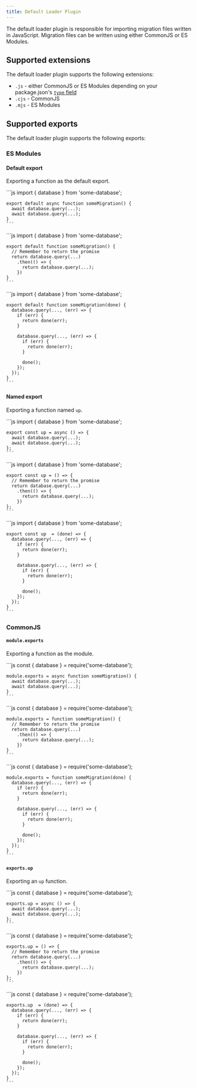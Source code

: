 ```yaml
---
title: Default Loader Plugin
---
```



The default loader plugin is responsible for importing migration files written in JavaScript.
Migration files can be written using either CommonJS or ES Modules.

## Supported extensions

The default loader plugin supports the following extensions:

* `.js` - either CommonJS or ES Modules depending on your package.json's [`type` field](https://nodejs.org/api/packages.html#type)
* `.cjs` - CommonJS
* `.mjs` - ES Modules

## Supported exports

The default loader plugin supports the following exports:

### ES Modules

#### Default export

Exporting a function as the default export.

<Tabs>
  <TabItem label="Async/Await">
    ```js
    import { database } from 'some-database';

    export default async function someMigration() {
      await database.query(...);
      await database.query(...);
    }
    ```
  </TabItem>
  <TabItem label="Promises">
    ```js
    import { database } from 'some-database';

    export default function someMigration() {
      // Remember to return the promise
      return database.query(...)
        .then(() => {
          return database.query(...);
        })
    }
    ```
  </TabItem>
  <TabItem label="Callback">
    ```js
    import { database } from 'some-database';

    export default function someMigration(done) {
      database.query(..., (err) => {
        if (err) {
          return done(err);
        }

        database.query(..., (err) => {
          if (err) {
            return done(err);
          }

          done();
        });
      });
    }
    ```
  </TabItem>
</Tabs>

#### Named export

Exporting a function named `up`.

<Tabs>
  <TabItem label="Async/Await">
    ```js
    import { database } from 'some-database';

    export const up = async () => {
      await database.query(...);
      await database.query(...);
    };
    ```
  </TabItem>
  <TabItem label="Promises">
    ```js
    import { database } from 'some-database';

    export const up = () => {
      // Remember to return the promise
      return database.query(...)
        .then(() => {
          return database.query(...);
        })
    };
    ```
  </TabItem>
  <TabItem label="Callback">
    ```js
    import { database } from 'some-database';

    export const up  = (done) => {
      database.query(..., (err) => {
        if (err) {
          return done(err);
        }

        database.query(..., (err) => {
          if (err) {
            return done(err);
          }

          done();
        });
      });
    }
    ```
  </TabItem>
</Tabs>

### CommonJS

#### `module.exports`

Exporting a function as the module.

<Tabs>
  <TabItem label="Async/Await">
    ```js
    const { database } = require('some-database');

    module.exports = async function someMigration() {
      await database.query(...);
      await database.query(...);
    }
    ```
  </TabItem>
  <TabItem label="Promises">
    ```js
    const { database } = require('some-database');

    module.exports = function someMigration() {
      // Remember to return the promise
      return database.query(...)
        .then(() => {
          return database.query(...);
        })
    }
    ```
  </TabItem>
  <TabItem label="Callback">
    ```js
    const { database } = require('some-database');

    module.exports = function someMigration(done) {
      database.query(..., (err) => {
        if (err) {
          return done(err);
        }

        database.query(..., (err) => {
          if (err) {
            return done(err);
          }

          done();
        });
      });
    }
    ```
  </TabItem>
</Tabs>

#### `exports.up`

Exporting an `up` function.

<Tabs>
  <TabItem label="Async/Await">
    ```js
    const { database } = require('some-database');

    exports.up = async () => {
      await database.query(...);
      await database.query(...);
    };
    ```
  </TabItem>
  <TabItem label="Promises">
    ```js
    const { database } = require('some-database');

    exports.up = () => {
      // Remember to return the promise
      return database.query(...)
        .then(() => {
          return database.query(...);
        })
    };
    ```
  </TabItem>
  <TabItem label="Callback">
    ```js
    const { database } = require('some-database');

    exports.up  = (done) => {
      database.query(..., (err) => {
        if (err) {
          return done(err);
        }

        database.query(..., (err) => {
          if (err) {
            return done(err);
          }

          done();
        });
      });
    }
    ```
  </TabItem>
</Tabs>
